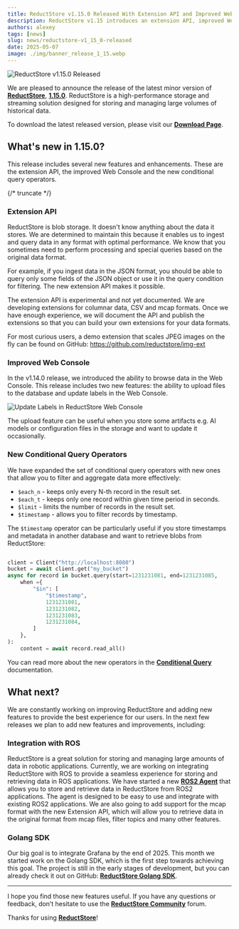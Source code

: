 ```yaml
---
title: ReductStore v1.15.0 Released With Extension API and Improved Web Console
description: ReductStore v1.15 introduces an extension API, improved Web Console, and new conditional query operators.
authors: alexey
tags: [news]
slug: news/reductstore-v1_15_0-released
date: 2025-05-07
image: ./img/banner_release_1_15.webp
---
```


![ReductStore v1.15.0 Released](./img/banner_release_1_15.webp)

We are pleased to announce the release of the latest minor version of [**ReductStore**](/), [**1.15.0**](https://github.com/reductstore/reductstore/releases/tag/v1.15.0). ReductStore is a high-performance storage and streaming solution designed for storing and managing large volumes of historical data.

To download the latest released version, please visit our [**Download Page**](/download).

## What's new in 1.15.0?

This release includes several new features and enhancements. These are the extension API, the improved Web Console and the new conditional query operators.

{/* truncate */}

### Extension API

ReductStore is blob storage. It doesn't know anything about the data it stores.
We are determined to maintain this because it enables us to ingest and query data in any format with optimal performance.
We know that you sometimes need to perform processing and special queries based on the original data format.

For example, if you ingest data in the JSON format, you should be able to query only some fields of the JSON object or use it in the query condition for filtering.
The new extension API makes it possible.

The extension API is experimental and not yet documented. We are developing extensions for columnar data, CSV and mcap formats.
Once we have enough experience, we will document the API and publish the extensions so that you can build your own extensions for your data formats.

For most curious users, a demo extension that scales JPEG images on the fly can be found on GitHub: https://github.com/reductstore/img-ext

### Improved Web Console

In the v1.14.0 release, we introduced the ability to browse data in the Web Console.
This release includes two new features: the ability to upload files to the database and update labels in the Web Console.

![Update Labels in ReductStore Web Console](./img/web-console.png)

The upload feature can be useful when you store some artifacts e.g. AI models or configuration files in the storage and want to update it occasionally.

### New Conditional Query Operators

We have expanded the set of conditional query operators with new ones that allow you to filter and aggregate data more effectively:

- `$each_n` - keeps only every N-th record in the result set.
- `$each_t` - keeps only one record within given time period in seconds.
- `$limit` - limits the number of records in the result set.
- `$timestamp` - allows you to filter records by timestamp.

The `$timestamp` operator can be particularly useful if you store timestamps and metadata in another database and want to retrieve blobs from ReductStore:

```python

client = Client("http://localhost:8080")
bucket = await client.get("my_bucket")
async for record in bucket.query(start=1231231081, end=1231231085,
    when ={
        "$in": [
            "$timestamp",
            1231231081,
            1231231082,
            1231231083,
            1231231084,
        ]
    },
):
    content = await record.read_all()

```

You can read more about the new operators in the [**Conditional Query**](/docs/conditional-query) documentation.

## What next?

We are constantly working on improving ReductStore and adding new features to provide the best experience for our users.
In the next few releases we plan to add new features and improvements, including:

### Integration with ROS

ReductStore is a great solution for storing and managing large amounts of data in robotic applications.
Currently, we are working on integrating ReductStore with ROS to provide a seamless experience for storing and retrieving data in ROS applications.
We have started a new [**ROS2 Agent**](https://github.com/reductstore/ros2-reduct-agent) that allows you to store and retrieve data in ReductStore from ROS2 applications. The agent is designed to be easy to use and integrate with existing ROS2 applications.
We are also going to add support for the mcap format with the new Extension API, which will allow you to retrieve data in the original format from mcap files, filter topics and many other features.

### Golang SDK

Our big goal is to integrate Grafana by the end of 2025. This month we started work on the Golang SDK, which is the first step towards achieving this goal.
The project is still in the early stages of development, but you can already check it out on GitHub: [**ReductStore Golang SDK**](https://github.com/reductstore/reduct-go).

---

I hope you find those new features useful. If you have any questions or feedback, don’t hesitate to use the [**ReductStore Community**](https://community.reduct.store/signup) forum.

Thanks for using [**ReductStore**](/)!
